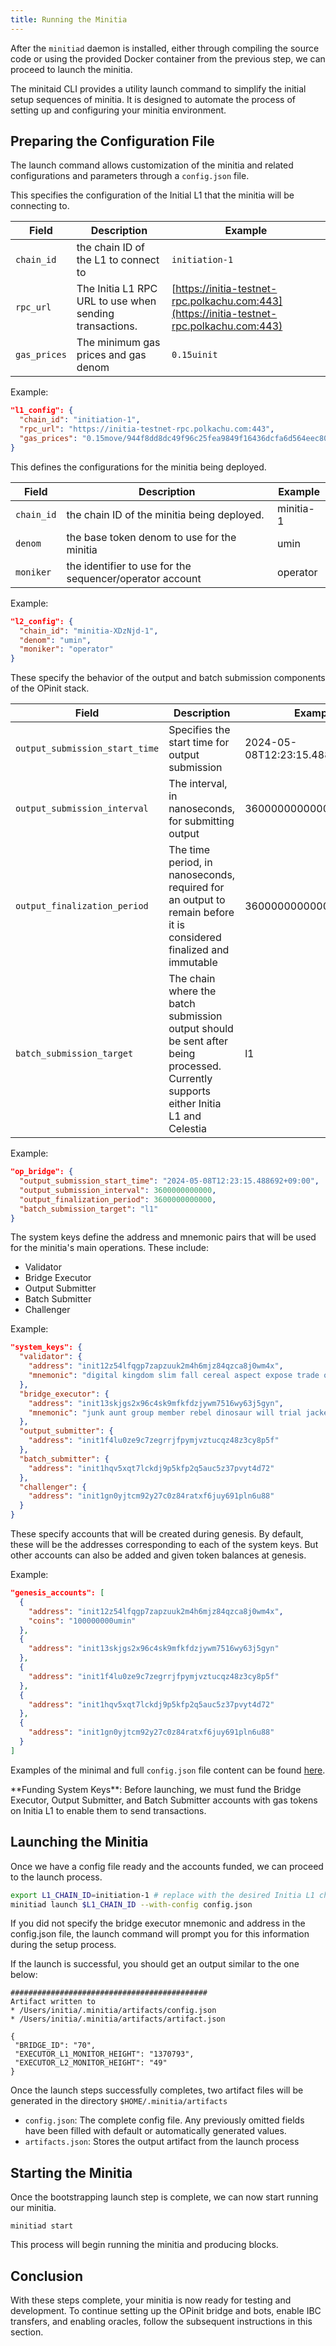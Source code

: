 ```yaml
---
title: Running the Minitia
---
```


After the `minitiad` daemon is installed, either through compiling the source code or using the provided Docker container from the previous step, we can proceed to launch the minitia.

The minitaid CLI provides a utility launch command to simplify the initial setup sequences of minitia. It is designed to automate the process of setting up and configuring your minitia environment.

## Preparing the Configuration File

The launch command allows customization of the minitia and related configurations and parameters through a `config.json` file.

<Tabs>
<Tab title="l1_config">
This specifies the configuration of the Initial L1 that the minitia will be connecting to.

| Field       | Description                                                | Example                                                        |
|-------------|------------------------------------------------------------|----------------------------------------------------------------|
| `chain_id`  | the chain ID of the L1 to connect to                       | `initiation-1`                                                 |
| `rpc_url`   | The Initia L1 RPC URL to use when sending transactions.    | [https://initia-testnet-rpc.polkachu.com:443](https://initia-testnet-rpc.polkachu.com:443) |
| `gas_prices`| The minimum gas prices and gas denom                       | `0.15uinit`                                                    |

Example:

```json
"l1_config": {
  "chain_id": "initiation-1",
  "rpc_url": "https://initia-testnet-rpc.polkachu.com:443",
  "gas_prices": "0.15move/944f8dd8dc49f96c25fea9849f16436dcfa6d564eec802f3ef7f8bfbe5c16dbd"
}
```
</Tab>
<Tab title="l2_config">
This defines the configurations for the minitia being deployed.

| Field      | Description                                      | Example     |
|------------|--------------------------------------------------|-------------|
| `chain_id` | the chain ID of the minitia being deployed.      | minitia-1   |
| `denom`    | the base token denom to use for the minitia      | umin        |
| `moniker`  | the identifier to use for the sequencer/operator account | operator |

Example:

```json
"l2_config": {
  "chain_id": "minitia-XDzNjd-1",
  "denom": "umin",
  "moniker": "operator"
}
```
</Tab>
<Tab title="op_bridge">

These specify the behavior of the output and batch submission components of the OPinit stack.

| Field                          | Description                                                                          | Example                                       |
|--------------------------------|--------------------------------------------------------------------------------------|-----------------------------------------------|
| `output_submission_start_time` | Specifies the start time for output submission                                       | 2024-05-08T12:23:15.488692+09:00              |
| `output_submission_interval`   | The interval, in nanoseconds, for submitting output                                  | 3600000000000                                 |
| `output_finalization_period`   | The time period, in nanoseconds, required for an output to remain before it is considered finalized and immutable | 3600000000000                                 |
| `batch_submission_target`      | The chain where the batch submission output should be sent after being processed. Currently supports either Initia L1 and Celestia | l1                                          |

Example:

```json
"op_bridge": {
  "output_submission_start_time": "2024-05-08T12:23:15.488692+09:00",
  "output_submission_interval": 3600000000000,
  "output_finalization_period": 3600000000000,
  "batch_submission_target": "l1"
}
```
</Tab>
<Tab title="system_keys">
The system keys define the address and mnemonic pairs that will be used for the minitia's main operations. These include:

- Validator
- Bridge Executor
- Output Submitter
- Batch Submitter
- Challenger

Example:

```json
"system_keys": {
  "validator": {
    "address": "init12z54lfqgp7zapzuuk2m4h6mjz84qzca8j0wm4x",
    "mnemonic": "digital kingdom slim fall cereal aspect expose trade once antique"
  },
  "bridge_executor": {
    "address": "init13skjgs2x96c4sk9mfkfdzjywm7516wy63j5gyn",
    "mnemonic": "junk aunt group member rebel dinosaur will trial jacket core club"
  },
  "output_submitter": {
    "address": "init1f4lu0ze9c7zegrrjfpymjvztucqz48z3cy8p5f"
  },
  "batch_submitter": {
    "address": "init1hqv5xqt7lckdj9p5kfp2q5auc5z37pvyt4d72"
  },
  "challenger": {
    "address": "init1gn0yjtcm92y27c0z84ratxf6juy691pln6u88"
  }
}
```

</Tab>
<Tab title="genesis_accounts">
These specify accounts that will be created during genesis. By default, these will be the addresses corresponding to each of the system keys. But other accounts can also be added and given token balances at genesis.

Example:

```json
"genesis_accounts": [
  {
    "address": "init12z54lfqgp7zapzuuk2m4h6mjz84qzca8j0wm4x",
    "coins": "100000000umin"
  },
  {
    "address": "init13skjgs2x96c4sk9mfkfdzjywm7516wy63j5gyn"
  },
  {
    "address": "init1f4lu0ze9c7zegrrjfpymjvztucqz48z3cy8p5f"
  },
  {
    "address": "init1hqv5xqt7lckdj9p5kfp2q5auc5z37pvyt4d72"
  },
  {
    "address": "init1gn0yjtcm92y27c0z84ratxf6juy691pln6u88"
  }
]
```
</Tab>
</Tabs>

Examples of the minimal and full `config.json` file content can be found [here](https://github.com/initia-labs/examples).

<Warning>
**Funding System Keys**: Before launching, we must fund the Bridge Executor, Output Submitter, and Batch Submitter accounts with gas tokens on Initia L1 to enable them to send transactions.
</Warning>

## Launching the Minitia

Once we have a config file ready and the accounts funded, we can proceed to the launch process.

```bash
export L1_CHAIN_ID=initiation-1 # replace with the desired Initia L1 chain ID
minitiad launch $L1_CHAIN_ID --with-config config.json
```

If you did not specify the bridge executor mnemonic and address in the config.json file, the launch command will prompt you for this information during the setup process.

If the launch is successful, you should get an output similar to the one below:

```
############################################
Artifact written to
* /Users/initia/.minitia/artifacts/config.json
* /Users/initia/.minitia/artifacts/artifact.json

{
 "BRIDGE_ID": "70",
 "EXECUTOR_L1_MONITOR_HEIGHT": "1370793",
 "EXECUTOR_L2_MONITOR_HEIGHT": "49"
}
```

Once the launch steps successfully completes, two artifact files will be generated in the directory `$HOME/.minitia/artifacts`

- `config.json`: The complete config file. Any previously omitted fields have been filled with default or automatically generated values.
- `artifacts.json`: Stores the output artifact from the launch process


## Starting the Minitia

Once the bootstrapping launch step is complete, we can now start running our minitia.

```
minitiad start
```

This process will begin running the minitia and producing blocks.

## Conclusion

With these steps complete, your minitia is now ready for testing and development. To continue setting up the OPinit bridge and bots, enable IBC transfers, and enabling oracles, follow the subsequent instructions in this section.